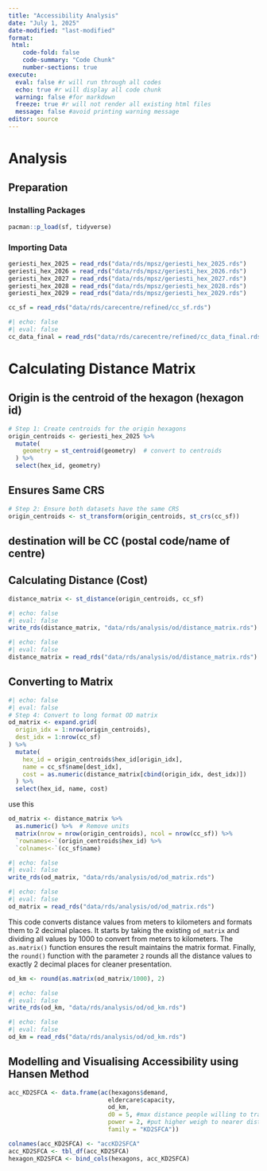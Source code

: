 ```yaml
---
title: "Accessibility Analysis"
date: "July 1, 2025"
date-modified: "last-modified"
format:
 html:
    code-fold: false
    code-summary: "Code Chunk"
    number-sections: true
execute: 
  eval: false #r will run through all codes
  echo: true #r will display all code chunk
  warning: false #for markdown
  freeze: true #r will not render all existing html files
  message: false #avoid printing warning message
editor: source
---
```


# Analysis

## Preparation

### Installing Packages

```r
pacman::p_load(sf, tidyverse)
```

### Importing Data

```r
geriesti_hex_2025 = read_rds("data/rds/mpsz/geriesti_hex_2025.rds")
geriesti_hex_2026 = read_rds("data/rds/mpsz/geriesti_hex_2026.rds")
geriesti_hex_2027 = read_rds("data/rds/mpsz/geriesti_hex_2027.rds")
geriesti_hex_2028 = read_rds("data/rds/mpsz/geriesti_hex_2028.rds")
geriesti_hex_2029 = read_rds("data/rds/mpsz/geriesti_hex_2029.rds")

```

```r
cc_sf = read_rds("data/rds/carecentre/refined/cc_sf.rds")
```

```r
#| echo: false
#| eval: false
cc_data_final = read_rds("data/rds/carecentre/refined/cc_data_final.rds")
```

# Calculating Distance Matrix

## Origin is the centroid of the hexagon (hexagon id)

```r
# Step 1: Create centroids for the origin hexagons
origin_centroids <- geriesti_hex_2025 %>%
  mutate(
    geometry = st_centroid(geometry)  # convert to centroids
  ) %>%
  select(hex_id, geometry)
```

## Ensures Same CRS

```r
# Step 2: Ensure both datasets have the same CRS
origin_centroids <- st_transform(origin_centroids, st_crs(cc_sf))
```

## destination will be CC (postal code/name of centre)

## Calculating Distance (Cost)

```r
distance_matrix <- st_distance(origin_centroids, cc_sf)
```

```r
#| echo: false
#| eval: false
write_rds(distance_matrix, "data/rds/analysis/od/distance_matrix.rds")
```

```r
#| echo: false
#| eval: false
distance_matrix = read_rds("data/rds/analysis/od/distance_matrix.rds")
```

## Converting to Matrix

```r
#| echo: false
#| eval: false
# Step 4: Convert to long format OD matrix
od_matrix <- expand.grid(
  origin_idx = 1:nrow(origin_centroids),
  dest_idx = 1:nrow(cc_sf)
) %>%
  mutate(
    hex_id = origin_centroids$hex_id[origin_idx],
    name = cc_sf$name[dest_idx],
    cost = as.numeric(distance_matrix[cbind(origin_idx, dest_idx)])
  ) %>%
  select(hex_id, name, cost)
```

use this

```r
od_matrix <- distance_matrix %>%
  as.numeric() %>%  # Remove units
  matrix(nrow = nrow(origin_centroids), ncol = nrow(cc_sf)) %>%
  `rownames<-`(origin_centroids$hex_id) %>%
  `colnames<-`(cc_sf$name)
```

```r
#| echo: false
#| eval: false
write_rds(od_matrix, "data/rds/analysis/od/od_matrix.rds")
```

```r
#| echo: false
#| eval: false
od_matrix = read_rds("data/rds/analysis/od/od_matrix.rds")
```

This code converts distance values from meters to kilometers and formats them to 2 decimal places. It starts by taking the existing `od_matrix` and dividing all values by 1000 to convert from meters to kilometers. The `as.matrix()` function ensures the result maintains the matrix format. Finally, the `round()` function with the parameter `2` rounds all the distance values to exactly 2 decimal places for cleaner presentation.

```r
od_km <- round(as.matrix(od_matrix/1000), 2)
```

```r
#| echo: false
#| eval: false
write_rds(od_km, "data/rds/analysis/od/od_km.rds")
```

```r
#| echo: false
#| eval: false
od_km = read_rds("data/rds/analysis/od/od_km.rds")
```

## Modelling and Visualising Accessibility using Hansen Method

```R
acc_KD2SFCA <- data.frame(ac(hexagons$demand,
                            eldercare$capacity,
                            od_km, 
                            d0 = 5, #max distance people willing to travel
                            power = 2, #put higher weigh to nearer distance
                            family = "KD2SFCA"))

colnames(acc_KD2SFCA) <- "accKD2SFCA"
acc_KD2SFCA <- tbl_df(acc_KD2SFCA)
hexagon_KD2SFCA <- bind_cols(hexagons, acc_KD2SFCA)
```

